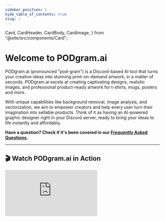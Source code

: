 ```yaml
---
sidebar_position: 1
hide_table_of_contents: true
slug: /
---
```


  Card,
  CardHeader,
  CardBody,
  CardImage,
} from "@site/src/components/Card";

# Welcome to PODgram.ai

PODgram.ai (pronounced "pod-gram") is a Discord-based AI tool that turns your creative ideas into stunning print-on-demand artwork, in a matter of seconds. PODgram.ai excels at creating captivating designs, realistic images, and professional product-ready artwork for t-shirts, mugs, posters and more.

With unique capabilities like background removal, image analysis, and vectorization, we aim to empower creators and help every user turn their imagination into sellable products. Think of it as having an AI-powered graphic designer right in your Discord server, ready to bring your ideas to life instantly and affordably.

**Have a question? Check if it's been covered in our [Frequently Asked Questions](./faq).**

---

## 🎬 Watch PODgram.ai in Action

<div
  style={{
    position: "relative",
    paddingBottom: "56.25%",
    height: 0,
    overflow: "hidden",
    maxWidth: "100%",
    margin: "2rem auto",
  }}
>
  <iframe
    style={{
      position: "absolute",
      top: 0,
      left: 0,
      width: "100%",
      height: "100%",
    }}
    src="https://www.youtube.com/embed/K05qwPutOkk"
    title="PODgram.ai Demo"
    frameBorder="0"
    allow="accelerometer; autoplay; clipboard-write; encrypted-media; gyroscope; picture-in-picture"
    allowFullScreen
  />
</div>

---

## Why PODgram.ai?

<div className="row">
  <div className="col col--4">
    <a href="/features/analyze" style={{ textDecoration: "none" }}>
      <Card shadow="md">
        <CardImage cardImageUrl="/img/tutorials/analyze.gif" />
        <CardHeader textAlign="left">
          <h3 style={{ fontSize: "1em" }}>🔍 Analyze</h3>
        </CardHeader>
        <CardBody
          textAlign="left"
          className="padding-vert--md"
          lineClamp={3}
          fontSize="0.8em"
        >
          Get comprehensive insights including copyright detection,
          SEO-optimized titles, descriptions, and product recommendations for
          your designs.
        </CardBody>
      </Card>
    </a>
  </div>
  <div className="col col--4">
    <a href="/features/edit" style={{ textDecoration: "none" }}>
      <Card shadow="md">
        <CardImage cardImageUrl="/img/tutorials/edit.gif" />
        <CardHeader textAlign="left">
          <h3 style={{ fontSize: "1em" }}>🎨 Edit</h3>
        </CardHeader>
        <CardBody
          textAlign="left"
          className="padding-vert--md"
          lineClamp={3}
          fontSize="0.8em"
        >
          Modify and refine your images using natural language prompts. Add
          elements, change colors, or transform your design iteratively.
        </CardBody>
      </Card>
    </a>
  </div>
  <div className="col col--4">
    <a href="/features/remove-bg" style={{ textDecoration: "none" }}>
      <Card shadow="md">
        <CardImage cardImageUrl="/img/tutorials/remove-bg.gif" />
        <CardHeader textAlign="left">
          <h3 style={{ fontSize: "1em" }}>🖼️ Remove Background</h3>
        </CardHeader>
        <CardBody
          textAlign="left"
          className="padding-vert--md"
          lineClamp={3}
          fontSize="0.8em"
        >
          Instantly remove backgrounds to create transparent PNGs perfect for
          stickers, t-shirts, and other print-on-demand products.
        </CardBody>
      </Card>
    </a>
  </div>
</div>

<div className="row margin-top--md">
  <div className="col col--4">
    <a href="/features/upload-images" style={{ textDecoration: "none" }}>
      <Card shadow="md">
        <CardImage cardImageUrl="/img/tutorials/upload-images.gif" />
        <CardHeader textAlign="left">
          <h3 style={{ fontSize: "1em" }}>📤 Upload Images</h3>
        </CardHeader>
        <CardBody
          textAlign="left"
          className="padding-vert--md"
          lineClamp={3}
          fontSize="0.8em"
        >
          Upload your own existing images and use all the powerful processing
          features including analysis, editing, and vectorization.
        </CardBody>
      </Card>
    </a>
  </div>
  <div className="col col--4">
    <a href="/features/vectorize" style={{ textDecoration: "none" }}>
      <Card shadow="md">
        <CardImage cardImageUrl="/img/tutorials/vectorize.gif" />
        <CardHeader textAlign="left">
          <h3 style={{ fontSize: "1em" }}>✨ Vectorize</h3>
        </CardHeader>
        <CardBody
          textAlign="left"
          className="padding-vert--md"
          lineClamp={3}
          fontSize="0.8em"
        >
          Convert your images to scalable vector formats. Ensure your designs
          look crisp at any size, from business cards to billboards.
        </CardBody>
      </Card>
    </a>
  </div>
</div>

---

## 🌟 A Few Other Features

- **Magic Prompt**: Transforms a brief idea into a rich, detailed prompt, ensuring striking visuals.
- **Aspect Ratios**: Choose from many presets (vertical, square, horizontal) between 1:1 and 3:1.

And much more to discover!

---

## 🚀 Dive Deeper Into PODgram.ai

- **Quick Start Guide**
- **Prompting Guide**
- **Explore Settings**
- **Discover All Features**

---

## 🎯 Ready to create?

Get started with PODgram.ai right in your Discord server!

<Button
  label="Try PODgram"
  link="https://discord.com/oauth2/authorize?client_id=1374839567907029034"
  variant="primary"
  style={{
    padding: "8px 16px",
  }}
/>
